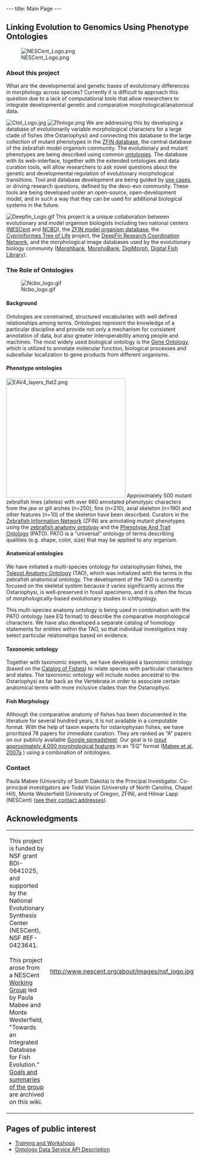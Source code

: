 ---
title: Main Page
---

{{EventBox1|
* Our Systematic Biology paper describing the development of the Teleost Anatomy Ontology was just published - see doi:10.1093/sysbio/syq013
* Check out the Beta version of the [http://kb.phenoscape.org Phenoscape Knowledgebase]!
* [http://blog.phenoscape.org/2009/11/25/phenex-1-0/ Phenex 1.0] is publicly released (Nov. 20)!   Use it with your own ontologies to annotate the morphological features of any taxonomic group.
* Together with the AmphibAnat project, we held an [[ASIH09_workshop|Ontologies for Ichthyology and Herpetology workshop]] on July 25th at ASIH in Portland OR.
* Check out the [http://blog.phenoscape.org/ Phenoscape blog]!
}}

==Linking Evolution to Genomics Using Phenotype Ontologies==

[[Image:NESCent Logo.png|right]]
===About this project===

What are the developmental and genetic bases of evolutionary differences in morphology across species?  Currently it is difficult to approach this question due to a lack of computational tools that allow researchers to integrate developmental genetic and comparative morphological/anatomical data.

[[Image:Ctol Logo.jpg|right]] [[Image:Zfinlogo.png|left]] We are addressing this by developing a database of evolutionarily variable morphological characters for a large clade of fishes (the Ostariophysi) and connecting this database to the large collection of mutant phenotypes in the [http://zfin.org ZFIN database], the central database of the zebrafish model organism community. The evolutionary and mutant phenotypes are being described using common [[#The_Role_of_Ontologies|ontologies]].  The database with its web-interface, together with the extended ontologies and data curation tools, will allow researchers to ask novel questions about the genetic and developmental regulation of evolutionary morphological transitions. Tool and database development are being guided by [http://en.wikipedia.org/wiki/Use_case use cases], or driving research questions, defined by the devo-evo community.  These tools are being developed under an open-source, open-development model, and in such a way that they can be used for additional biological systems in the future.

[[Image:Deepfin Logo.gif|right]] This project is a unique collaboration between evolutionary and model organism biologists including two national centers ([http://www.nescent.org NESCent] and [http://www.bioontology.org NCBO]), the [http://zfin.org ZFIN model organism database], the [http://bio.slu.edu/mayden/cypriniformes/home.html Cypriniformes Tree of Life] project, the [http://www.deepfin.org/ DeepFin Research Coordination Network], and the morphological image databases used by the evolutionary biology community ([http://www.morphbank.net/ Morphbank], [http://morphobank.geongrid.org/ MorphoBank], [http://digimorph.org/ DigiMorph], [http://www.digitalfishlibrary.org/ Digital Fish Library]).

===The Role of Ontologies===
[[Image:Ncbo logo.gif|right]]
====Background====

Ontologies are constrained, structured vocabularies with well defined relationships among terms. Ontologies represent the knowledge of a particular discipline and provide not only a mechanism for consistent annotation of data, but also greater interoperability among people and machines. The most widely used biological ontology is the [http://www.geneontology.org Gene Ontology], which is utilized to annotate molecular function, biological processes and subcellular localization to gene products from different organisms.

====Phenotype ontologies====

[[Image:EAV4_layers_flat2.png|right|320px]] Approximately 500 mutant zebrafish lines (alleles) with over 660 annotated phenotypic characters from the jaw or gill arches (n=250), fins (n=210), axial skeleton (n=190) and other features (n=10) of the skeleton have been described. Curators in the [http://www.zfin.org Zebrafish Information Network] (ZFIN) are annotating mutant phenotypes using the [http://obofoundry.org/cgi-bin/detail.cgi?id=zebrafish_anatomy&title=Zebrafish%20anatomy%20and%20development zebrafish anatomy ontology] and the [http://www.bioontology.org/wiki/index.php/PATO:Main_Page Phenotype And Trait Ontology] (PATO). PATO is a “universal” ontology of terms describing qualities (e.g. shape, color, size) that may be applied to any organism.

====Anatomical ontologies====

We have initiated a multi-species ontology for ostariophysan fishes, the [[Teleost Anatomy Ontology]] (TAO), which was initialized with the terms in the zebrafish anatomical ontology.  The development of the TAO  is currently focused on the skeletal system because it varies significantly across the Ostariophysi, is well-preserved in fossil specimens, and it is often the focus of morphologically-based evolutionary studies in ichthyology.

This multi-species anatomy ontology is being used in combination with the PATO ontology (see EQ format) to describe the comparative morphological characters.  We have also developed a separate catalog of homology statements for entities within the TAO, so that individual investigators may select particular relationships based on evidence.

====Taxonomic ontology====

Together with taxonomic experts, we have developed a taxonomic ontology (based on the [http://www.calacademy.org/RESEARCH/ichthyology/catalog/fishcatsearch.html Catalog of Fishes]) to relate species with particular characters and states.  The taxonomic ontology will include nodes ancestral to the Ostariophysi as far back as the Vertebrata in order to associate certain anatomical terms with more inclusive clades than the Ostariophysi.

====Fish Morphology====

Although the comparative anatomy of fishes has been documented in the literature for several hundred years, it is not available in a computable format.  With the help of taxon experts for ostariophysan fishes, we have prioritized 76 papers for immediate curation.  They are ranked as “A” papers on our publicly available [http://spreadsheets.google.com/ccc?key=pTeXfTnVPxC-P1URVHbI4Qg Google spreadsheet]. Our goal is to [[Morphology|input approximately 4,000 morphological features]] in an “EQ” format ([[Media:TREE Mabee.pdf|Mabee et al. 2007a]]<!--; Mabee et al. 2007 in process-->) using a combination of ontologies.

===Contact===

Paula Mabee (University of South Dakota) is the Principal Investigator. Co-principal investigators are Todd Vision (University of North Carolina, Chapel Hill), Monte Westerfield (University of Oregon, ZFIN), and Hilmar Lapp (NESCent) ([[Contact|see their contact addresses]]).

==Acknowledgments==

{|
|-
| This project is funded by NSF grant BDI<nowiki>-</nowiki>0641025, and supported by the National Evolutionary Synthesis Center (NESCent), NSF #EF-0423641. <br/><br/>This project arose from a NESCent <span class="plainlinks">[http://www.nescent.org/science/workinggroup.php Working Group]</span> led by Paula Mabee and Monte Westerfield, "Towards an Integrated Database for Fish Evolution." [[Fish Evolution Working Group|Goals and summaries of the group]] are archived on this wiki.
| http://www.nescent.org/about/images/nsf_logo.jpg
|}

==Pages of public interest==

* [[Training and Workshops]]
* [[Ontology_Data_Service_API|Ontology Data Service API Description]]